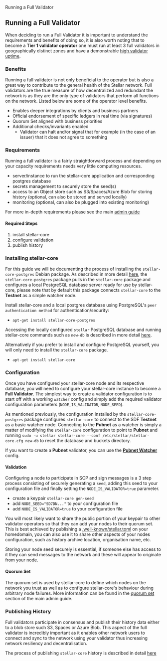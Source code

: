 Running a Full Validator
## Running a Full Validator
When deciding to run a Full Validator it is important to understand the requirements and benefits of doing so, it is also worth noting that to become a **Tier 1 validator operator** one must run at least 3 full validators in geographically distinct zones and have a demonstrable [high validator uptime](https://www.stellarbeat.io/nodes).

### Benefits
Running a full validator is not only beneficial to the operator but is also a great way to contribute to the general health of the Stellar network. Full validators are the true measure of how decentralized and redundant the network is as they are the only type of validators that perform all functions on the network. Listed below are some of the operator level benefits.

* Enables deeper integrations by clients and business partners
* Official endorsement of specific ledgers in real time (via signatures)
* Quorum Set aligned with business priorities
* Additional checks/invariants enabled
  * Validator can halt and/or signal that for example (in the case of an issuer) that it does not agree to something

### Requirements
Running a full validator is a fairly straightforward process and depending on your capacity requirements needs very little computing resources.

* server/instance to run the stellar-core application and corresponding postgres database
* secrets management to securely store the seed(s)
* access to an Object store such as S3/Spaces/Azure Blob for storing history (optional, can also be stored and served locally)
* monitoring (optional, can also be plugged into existing monitoring)

For more in-depth requirements please see the main [admin guide](https://www.stellar.org/developers/stellar-core/software/admin.html#full-validators)

#### Required Steps

1. install stellar-core
2. configure validation
3. publish history

### Installing stellar-core
For this guide we will be documenting the process of installing the `stellar-core-postgres` Debian package. As described in more detail [here](quickstart.md#moving-on-from-quickstart), the `stellar-core-postgres` package pulls in the `stellar-core` package and configures a local PostgreSQL database server ready for use by stellar-core, please note that by default this package connects `stellar-core` to the **Testnet** as a simple watcher node.

Install stellar-core and a local postgres database using PostgreSQL's `peer authentication method` for authentication/security:

* `apt-get install stellar-core-postgres`

Accessing the locally configured `stellar` PostgreSQL database and running stellar-core commands such as `new-db` is described in more detail [here](quickstart.md#accessing-the-quickstart-databases).

Alternatively if you prefer to install and configure PostgreSQL yourself, you will only need to install the `stellar-core` package.

* `apt-get install stellar-core`

### Configuration

Once you have configured your stellar-core node and its respective database, you will need to configure your stellar-core instance to become a **Full Validator**. The simplest way to create a validator configuration is to start off with a working `watcher` config and simply add the required validator configuration parameters (`NODE_IS_VALIDATOR`, `NODE_SEED`).

As mentioned previously, the configuration installed by the `stellar-core-postgres` package configures `stellar-core` to connect to the SDF **Testnet** as a basic watcher node. Connecting to the **Pubnet** as a watcher is simply a matter of modifying the `stellar-core` configuration to point to **Pubnet** and running `sudo -u stellar stellar-core --conf /etc/stellar/stellar-core.cfg new-db` to reset the database and buckets directory.

If you want to create a **Pubnet** validator, you can use the [**Pubnet Watcher**](stellar-core_pubnet_watcher.cfg) config.

#### Validation
Configuring a node to participate in SCP and sign messages is a 3 step process consisting of securely generating a `seed`, adding this seed to your configuration file and finally setting the `NODE_IS_VALIDATOR=true` parameter.

* create a keypair `stellar-core gen-seed`
* add `NODE_SEED="SD7DN..."` to your configuration file
* add `NODE_IS_VALIDATOR=true` to your configuration file

You will most likely want to share the public portion of your keypair to other validator operators so that they can add your nodes to their quorum set. This is best achieved by publishing a [.well-known/stellar.toml](https://www.stellar.org/.well-known/stellar.toml) on your homedomain, you can also use it to share other aspects of your nodes configuration, such as history archive location, organisation name, etc.

Storing your node seed securely is essential, if someone else has access to it they can send messages to the network and these will appear to originate from your node.

#### Quorum Set
The quorum set is used by stellar-core to define which nodes on the network you trust as well as to configure stellar-core's behaviour during arbitrary node failures. More information can be found in the [quorum set](https://www.stellar.org/developers/stellar-core/software/admin.html#crafting-a-quorum-set) section of the main admin guide.

### Publishing History
Full validators participate in consensus and publish their history data either to a blob store such S3, Spaces or Azure Blob. This aspect of the full validator is incredibly important as it enables other network users to connect and sync to the network using your validator thus increasing network resiliency and decentralisation.

The process of publishing `stellar-core` history is described in detail [here](publishing-a-history-archive.md)
